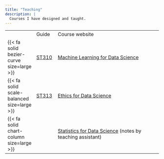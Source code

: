 ```yaml
---
title: "Teaching"
description: |
  Courses I have designed and taught.
---
```


|                                            |                                                                                           |                                                        |
|---------|--------|----------------------------------------|
|                                            | Guide                                                                                     | Course website                                         |
| {{< fa solid bezier-curve size=large >}}   | [ST310](https://www.lse.ac.uk/resources/calendar2024-2025/courseGuides/ST/2024_ST310.htm) | [Machine Learning for Data Science](https://ml4ds.com) |
| {{< fa solid scale-balanced size=large >}} | [ST313](https://www.lse.ac.uk/resources/calendar2024-2025/courseGuides/ST/2024_ST313.htm) | [Ethics for Data Science](https://ethics4ds.com)       |
| {{< fa solid chart-column size=large >}}   |                                                                                           | [Statistics for Data Science](https://stats103.com/) (notes by teaching assistant)   |
